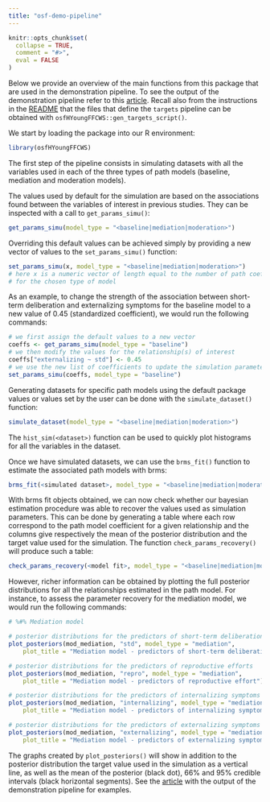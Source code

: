 ```yaml
---
title: "osf-demo-pipeline"
---
```


```r
knitr::opts_chunk$set(
  collapse = TRUE,
  comment = "#>",
  eval = FALSE
)
```

Below we provide an overview of the main functions from this package that are
used in the demonstration pipeline. To see the output of the demonstration
pipeline refer to this
[article](/articles/Data-simulation-and-parameter-recovery-with-brms.html).
Recall also from the instructions in the
[README](/index.html)
that the files that define the `targets` pipeline can be obtained with
`osfHYoungFFCWS::gen_targets_script()`.

We start by loading the package into our R environment:

```r
library(osfHYoungFFCWS)
```

The first step of the pipeline consists in simulating datasets with all the
variables used in each of the three types of path models (baseline, mediation
and moderation models).

The values used by default for the simulation are based on the associations
found between the variables of interest in previous studies. They can be
inspected with a call to `get_params_simu()`:

```r
get_params_simu(model_type = "<baseline|mediation|moderation>")
```

Overriding this default values can be achieved simply by providing a new
vector of values to the `set_params_simu()` function:

```r
set_params_simu(x, model_type = "<baseline|mediation|moderation>")
# here x is a numeric vector of length equal to the number of path coefficients
# for the chosen type of model 
```

As an example, to change the strength of the association between short-term
deliberation and externalizing symptoms for the baseline model to a new value
of 0.45 (standardized coefficient), we would run the following commands:

```r
# we first assign the default values to a new vector
coeffs <- get_params_simu(model_type = "baseline")
# we then modify the values for the relationship(s) of interest
coeffs["externalizing ~ std"] <- 0.45
# we use the new list of coefficients to update the simulation parameters
set_params_simu(coeffs, model_type = "baseline")
```

Generating datasets for specific path models using the default package values
or values set by the user can be done with the `simulate_dataset()` function:

```r
simulate_dataset(model_type = "<baseline|mediation|moderation>")
```

The `hist_sim(<dataset>)` function can be used to quickly plot histograms for all the
variables in the dataset.

Once we have simulated datasets, we can use the `brms_fit()` function to
estimate the associated path models with brms:

```r
brms_fit(<simulated dataset>, model_type = "<baseline|mediation|moderation>")
```

With brms fit objects obtained, we can now check whether our bayesian estimation
procedure was able to recover the values used as simulation parameters. This can
be done by generating a table where each row correspond to the path model
coefficient for a given relationship and the columns give respectively the
mean of the posterior distribution and the target value used for the
simulation. The function `check_params_recovery()` will produce such a table:

```r
check_params_recovery(<model fit>, model_type = "<baseline|mediation|moderation>") |>
```

However, richer information can be obtained by plotting the full posterior
distributions for all the relationships estimated in the path model. For
instance, to assess the parameter recovery for the mediation model, we would
run the following commands:

```r
# %#% Mediation model

# posterior distributions for the predictors of short-term deliberation
plot_posteriors(mod_mediation, "std", model_type = "mediation",
    plot_title = "Mediation model - predictors of short-term deliberation")

# posterior distributions for the predictors of reproductive efforts
plot_posteriors(mod_mediation, "repro", model_type = "mediation",
    plot_title = "Mediation model - predictors of reproductive effort")

# posterior distributions for the predictors of internalizing symptoms
plot_posteriors(mod_mediation, "internalizing", model_type = "mediation",
    plot_title = "Mediation model - predictors of internalizing symptoms")

# posterior distributions for the predictors of externalizing symptoms
plot_posteriors(mod_mediation, "externalizing", model_type = "mediation",
    plot_title = "Mediation model - predictors of externalizing symptoms")
```

The graphs created by `plot_posteriors()` will show in addition to the
posterior distribution the target value used in the simulation as a vertical
line, as well as the mean of the posterior (black dot), 66% and 95% credible
intervals (black horizontal segments). See the
[article](/articles/Data-simulation-and-parameter-recovery-with-brms.html)
with the output of the demonstration pipeline for examples.

